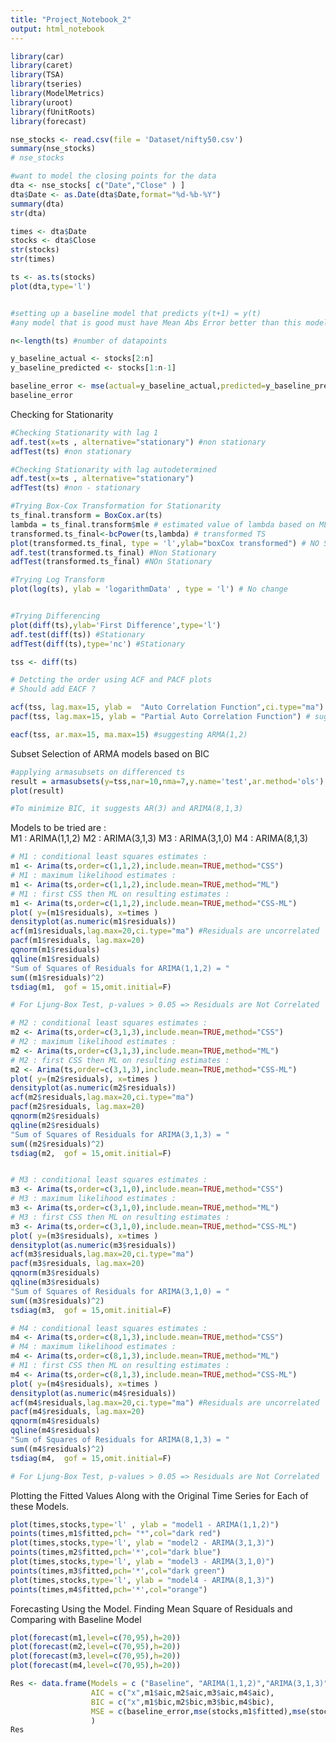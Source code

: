 ```yaml
---
title: "Project_Notebook_2"
output: html_notebook
---
```


```r
library(car)
library(caret)
library(TSA)
library(tseries)
library(ModelMetrics)
library(uroot)
library(fUnitRoots)
library(forecast)
```

```r

nse_stocks <- read.csv(file = 'Dataset/nifty50.csv')
summary(nse_stocks)
# nse_stocks

```

```r
#want to model the closing points for the data 
dta <- nse_stocks[ c("Date","Close" ) ]   
dta$Date <- as.Date(dta$Date,format="%d-%b-%Y")
summary(dta) 
str(dta)

times <- dta$Date
stocks <- dta$Close
str(stocks)
str(times)

ts <- as.ts(stocks)
plot(dta,type='l')



```

```r
#setting up a baseline model that predicts y(t+1) = y(t)
#any model that is good must have Mean Abs Error better than this model

n<-length(ts) #number of datapoints

y_baseline_actual <- stocks[2:n]
y_baseline_predicted <- stocks[1:n-1]

baseline_error <- mse(actual=y_baseline_actual,predicted=y_baseline_predicted)
baseline_error
```

Checking for Stationarity

```r

#Checking Stationarity with lag 1
adf.test(x=ts , alternative="stationary") #non stationary
adfTest(ts) #non stationary

#Checking Stationarity with lag autodetermined
adf.test(x=ts , alternative="stationary")
adfTest(ts) #non - stationary

#Trying Box-Cox Transformation for Stationarity
ts_final.transform = BoxCox.ar(ts)
lambda = ts_final.transform$mle # estimated value of lambda based on MLE
transformed.ts_final<-bcPower(ts,lambda) # transformed TS
plot(transformed.ts_final, type = 'l',ylab="boxCox transformed") # NO Significant improvement
adf.test(transformed.ts_final) #Non Stationary
adfTest(transformed.ts_final) #NOn Stationary

#Trying Log Transform
plot(log(ts), ylab = 'logarithmData' , type = 'l') # No change


#Trying Differencing
plot(diff(ts),ylab='First Difference',type='l') 
adf.test(diff(ts)) #Stationary
adfTest(diff(ts),type='nc') #Stationary

tss <- diff(ts)

```


```r
# Detcting the order using ACF and PACF plots 
# Should add EACF ?

acf(tss, lag.max=15, ylab =  "Auto Correlation Function",ci.type="ma") # suggests q=3
pacf(tss, lag.max=15, ylab = "Partial Auto Correlation Function") # suggests p=3

eacf(tss, ar.max=15, ma.max=15) #suggesting ARMA(1,2)

```

Subset Selection of ARMA models based on BIC 
```r

#applying armasubsets on differenced ts
result = armasubsets(y=tss,nar=10,nma=7,y.name='test',ar.method='ols')
plot(result) 

#To minimize BIC, it suggests AR(3) and ARIMA(8,1,3)


```

 Models to be tried are :  
  M1 : ARIMA(1,1,2)
  M2 : ARIMA(3,1,3)
  M3 : ARIMA(3,1,0)
  M4 : ARIMA(8,1,3)

```r
# M1 : conditional least squares estimates : 
m1 <- Arima(ts,order=c(1,1,2),include.mean=TRUE,method="CSS")
# M1 : maximum likelihood estimates :
m1 <- Arima(ts,order=c(1,1,2),include.mean=TRUE,method="ML")
# M1 : first CSS then ML on resulting estimates :
m1 <- Arima(ts,order=c(1,1,2),include.mean=TRUE,method="CSS-ML")
plot( y=(m1$residuals), x=times )
densityplot(as.numeric(m1$residuals))
acf(m1$residuals,lag.max=20,ci.type="ma") #Residuals are uncorrelated
pacf(m1$residuals, lag.max=20)
qqnorm(m1$residuals)
qqline(m1$residuals) 
"Sum of Squares of Residuals for ARIMA(1,1,2) = "
sum((m1$residuals)^2) 
tsdiag(m1,  gof = 15,omit.initial=F)

# For Ljung-Box Test, p-values > 0.05 => Residuals are Not Correlated


```


```r

# M2 : conditional least squares estimates : 
m2 <- Arima(ts,order=c(3,1,3),include.mean=TRUE,method="CSS")
# M2 : maximum likelihood estimates :
m2 <- Arima(ts,order=c(3,1,3),include.mean=TRUE,method="ML")
# M2 : first CSS then ML on resulting estimates :
m2 <- Arima(ts,order=c(3,1,3),include.mean=TRUE,method="CSS-ML")
plot( y=(m2$residuals), x=times )
densityplot(as.numeric(m2$residuals))
acf(m2$residuals,lag.max=20,ci.type="ma")
pacf(m2$residuals, lag.max=20)
qqnorm(m2$residuals)
qqline(m2$residuals) 
"Sum of Squares of Residuals for ARIMA(3,1,3) = "
sum((m2$residuals)^2) 
tsdiag(m2,  gof = 15,omit.initial=F)



```


```r

# M3 : conditional least squares estimates : 
m3 <- Arima(ts,order=c(3,1,0),include.mean=TRUE,method="CSS")
# M3 : maximum likelihood estimates :
m3 <- Arima(ts,order=c(3,1,0),include.mean=TRUE,method="ML")
# M3 : first CSS then ML on resulting estimates :
m3 <- Arima(ts,order=c(3,1,0),include.mean=TRUE,method="CSS-ML")
plot( y=(m3$residuals), x=times )
densityplot(as.numeric(m3$residuals))
acf(m3$residuals,lag.max=20,ci.type="ma")
pacf(m3$residuals, lag.max=20)
qqnorm(m3$residuals)
qqline(m3$residuals) 
"Sum of Squares of Residuals for ARIMA(3,1,0) = "
sum((m3$residuals)^2) 
tsdiag(m3,  gof = 15,omit.initial=F)
```

```r
# M4 : conditional least squares estimates : 
m4 <- Arima(ts,order=c(8,1,3),include.mean=TRUE,method="CSS")
# M4 : maximum likelihood estimates :
m4 <- Arima(ts,order=c(8,1,3),include.mean=TRUE,method="ML")
# M1 : first CSS then ML on resulting estimates :
m4 <- Arima(ts,order=c(8,1,3),include.mean=TRUE,method="CSS-ML")
plot( y=(m4$residuals), x=times )
densityplot(as.numeric(m4$residuals))
acf(m4$residuals,lag.max=20,ci.type="ma") #Residuals are uncorrelated
pacf(m4$residuals, lag.max=20)
qqnorm(m4$residuals)
qqline(m4$residuals) 
"Sum of Squares of Residuals for ARIMA(8,1,3) = "
sum((m4$residuals)^2) 
tsdiag(m4,  gof = 15,omit.initial=F)

# For Ljung-Box Test, p-values > 0.05 => Residuals are Not Correlated
```



Plotting the Fitted Values Along with the Original Time Series for Each of these Models.

```r
plot(times,stocks,type='l' , ylab = "model1 - ARIMA(1,1,2)")
points(times,m1$fitted,pch= "*",col="dark red")
plot(times,stocks,type='l', ylab = "model2 - ARIMA(3,1,3)")
points(times,m2$fitted,pch='*',col="dark blue")
plot(times,stocks,type='l', ylab = "model3 - ARIMA(3,1,0)")
points(times,m3$fitted,pch='*',col="dark green")
plot(times,stocks,type='l', ylab = "model4 - ARIMA(8,1,3)")
points(times,m4$fitted,pch='*',col="orange")
```

Forecasting Using the Model. Finding Mean Square of Residuals and Comparing with Baseline Model 

```r

plot(forecast(m1,level=c(70,95),h=20))
plot(forecast(m2,level=c(70,95),h=20))
plot(forecast(m3,level=c(70,95),h=20))
plot(forecast(m4,level=c(70,95),h=20))

Res <- data.frame(Models = c ("Baseline", "ARIMA(1,1,2)","ARIMA(3,1,3)","ARIMA(3,1,0)","ARIMA(8,1,3)"), 
                  AIC = c("x",m1$aic,m2$aic,m3$aic,m4$aic),
                  BIC = c("x",m1$bic,m2$bic,m3$bic,m4$bic),
                  MSE = c(baseline_error,mse(stocks,m1$fitted),mse(stocks,m2$fitted),mse(stocks,m3$fitted),mse(stocks,m4$fitted))
                  )
Res

```


```r

```

